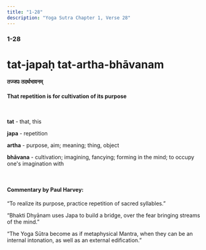 ```yaml
---
title: "1-28"
description: "Yoga Sutra Chapter 1, Verse 28"
---
```


### 1-28

# tat-japaḥ tat-artha-bhāvanam

#### तज्जपः तदर्थभावनम्

#### That repetition is for cultivation of its purpose

<br />

**tat** - that, this <br />

**japa** - repetition <br />

**artha** - purpose, aim; meaning; thing, object <br />

**bhāvana** - cultivation; imagining, fancying; forming in the mind; to occupy one's imagination with <br />

<br />

#### Commentary by Paul Harvey:

“To realize its purpose,
practice repetition of sacred syllables.”

“Bhakti Dhyānam uses Japa to build a bridge,
over the fear bringing streams of the mind.”

“The Yoga Sūtra become as if metaphysical Mantra,
when they can be an internal intonation,
as well as an external edification.”
